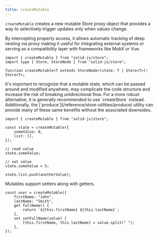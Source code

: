 ```yaml
---
title: createMutable
---
```


`createMutable` creates a new mutable Store proxy object that provides a way to selectively trigger updates only when values change.

By intercepting property access, it allows automatic tracking of deep nesting via proxy making it useful for integrating external systems or serving as a compatibility layer with frameworks like MobX or Vue.

```tsx
import { createMutable } from "solid-js/store";
import type { Store, StoreNode } from "solid-js/store";

function createMutable<T extends StoreNode>(state: T | Store<T>): Store<T>;
```

<Callout>
	It's important to recognize that a mutable state, which can be passed around
	and modified anywhere, may complicate the code structure and increase the risk
	of breaking unidirectional flow. For a more robust alternative, it is
	generally recommended to use `createStore` instead. Additionally, the
	[`produce`](/reference/store-utilities/produce) utility can provide many of
	these same benefits without the associated downsides.
</Callout>

```tsx
import { createMutable } from "solid-js/store";

const state = createMutable({
	someValue: 0,
	list: [],
});

// read value
state.someValue;

// set value
state.someValue = 5;

state.list.push(anotherValue);
```

Mutables support setters along with getters.

```tsx
const user = createMutable({
	firstName: "John",
	lastName: "Smith",
	get fullName() {
		return `${this.firstName} ${this.lastName}`;
	},
	set setFullName(value) {
		[this.firstName, this.lastName] = value.split(" ");
	},
});
```
